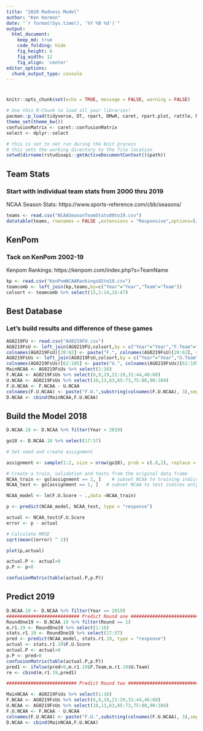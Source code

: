 ```yaml
---
title: "2020 Madness Model"
author: "Ken Harmon"
date: "`r format(Sys.time(), '%Y %B %d')`"
output:
  html_document:  
    keep_md: true
    code_folding: hide
    fig_height: 6
    fig_width: 12
    fig_align: 'center'
editor_options: 
  chunk_output_type: console
---
```


# {.tabset .tabset-fade}

```r
knitr::opts_chunk$set(echo = TRUE, message = FALSE, warning = FALSE)
```

```r
# Use this R-Chunk to load all your libraries!
pacman::p_load(tidyverse, DT, rpart, DMwR, caret, rpart.plot, rattle, Metrics, ipred, randomForest, gbm, glm.predict,e1071)
theme_set(theme_bw())
confusionMatrix <- caret::confusionMatrix
select <- dplyr::select
```

```r
# this is set to not run during the knit process
# this sets the working directory to the file location
setwd(dirname(rstudioapi::getActiveDocumentContext()$path))
```

## Team Stats
### Start with individual team stats from 2000 thru 2019

NCAA Season Stats: https://www.sports-reference.com/cbb/seasons/


```r
teams <- read.csv("NCAASeasonTeamStats00to19.csv")
datatable(teams, rownames = FALSE ,extensions = "Responsive",options=list(lengthMenu = c(10,25,68)))
```

## KenPom
### Tack on KenPom 2002-19

Kenpom Rankings: https://kenpom.com/index.php?s=TeamName

```r
kp <- read.csv("KenPomNCAARankings02to19.csv")
teamcomb <- left_join(kp,teams,by=c("Year"="Year","Team"="Team"))
colsort <- teamcomb %>% select(15,1:14,16:47)
```

## Best Database
### Let's build results and difference of these games

```r
AG0219FU <- read.csv("AG0219FU.csv")
AG0219FsU <- left_join(AG0219FU,colsort,by = c("Year"="Year","F.Team"="Team")) %>% select(-c("F.AdjEM","Conf"))
colnames(AG0219FsU)[20:62] <- paste("F.", colnames(AG0219FsU)[20:62], sep = "")
AG0219FsUs <- left_join(AG0219FsU,colsort,by = c("Year"="Year","U.Team"="Team")) %>% select(-c("U.AdjEM","Conf"))
colnames(AG0219FsUs)[62:105] <- paste("U.", colnames(AG0219FsUs)[62:105], sep = "")
MainNCAA <- AG0219FsUs %>% select(1:16)
F.NCAA <- AG0219FsUs %>% select(6,9,19,21:29,31:44,46:60)
U.NCAA <- AG0219FsUs %>% select(10,13,63,65:73,75:88,90:104)
F.U.NCAA <- F.NCAA - U.NCAA
colnames(F.U.NCAA) <- paste("F.U.",substring(colnames(F.U.NCAA), 3),sep="")
D.NCAA <- cbind(MainNCAA,F.U.NCAA)
```

## Build the Model 2018

```r
D.NCAA.18 <- D.NCAA %>% filter(Year < 2019)

go18 <- D.NCAA.18 %>% select(17:57)

# Set seed and create assignment

assignment <- sample(1:2, size = nrow(go18), prob = c(.8,2), replace = TRUE)

# Create a train, validation and tests from the original data frame 
NCAA_train <- go[assignment == 2, ]    # subset NCAA to training indices only
NCAA_test <- go[assignment == 1, ]   # subset NCAA to test indices only

NCAA_model <- lm(F.U.Score ~ .,data =NCAA_train)

p <- predict(NCAA_model, NCAA_test, type = "response")

actual <- NCAA_test$F.U.Score
error <- p - actual

# Calculate RMSE
sqrt(mean((error) ^ 2))

plot(p,actual)

actual.P <- actual>0
p.P <- p>0

confusionMatrix(table(actual.P,p.P))
```

## Predict 2019

```r
D.NCAA.19 <- D.NCAA %>% filter(Year == 2019)
########################### Predict Round one ##########################
RoundOne19 <- D.NCAA.19 %>% filter(Round == 1)
m.r1.19 <- RoundOne19 %>% select(1:16)
stats.r1.19 <- RoundOne19 %>% select(17:57)
pred <- predict(NCAA_model, stats.r1.19, type = "response")
actual <- stats.r1.19$F.U.Score
actual.P <- actual>0
p.P <- pred>0
confusionMatrix(table(actual.P,p.P))
pred1 <- ifelse(pred>0,m.r1.19$F.Team,m.r1.19$U.Team)
re <- cbind(m.r1.19,pred1)

########################## Predict Round two ##########################

MainNCAA <- AG0219FsUs %>% select(1:16)
F.NCAA <- AG0219FsUs %>% select(6,9,19,21:29,31:44,46:60)
U.NCAA <- AG0219FsUs %>% select(10,13,63,65:73,75:88,90:104)
F.U.NCAA <- F.NCAA - U.NCAA
colnames(F.U.NCAA) <- paste("F.U.",substring(colnames(F.U.NCAA), 3),sep="")
D.NCAA <- cbind(MainNCAA,F.U.NCAA)

```

